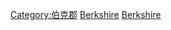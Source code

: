 {{Commonscat|People of Berkshire}}

[[Category:伯克郡|Category:伯克郡]]
[[Category:英格蘭各郡人物|Berkshire]]
[[Category:東南英格蘭人|Berkshire]]